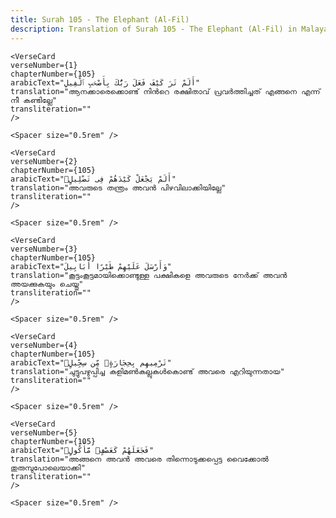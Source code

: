 ```yaml
---
title: Surah 105 - The Elephant (Al-Fil)  
description: Translation of Surah 105 - The Elephant (Al-Fil) in Malayalam
---
```







    <VerseCard 
    verseNumber={1}
    chapterNumber={105}
    arabicText="أَلَمْ تَرَ كَيْفَ فَعَلَ رَبُّكَ بِأَصْحَٰبِ ٱلْفِيلِ"
    translation="ആനക്കാരെക്കൊണ്ട്‌ നിന്‍റെ രക്ഷിതാവ്‌ പ്രവര്‍ത്തിച്ചത്‌ എങ്ങനെ എന്ന്‌ നീ കണ്ടില്ലേ"
    transliteration=""
    />

    <Spacer size="0.5rem" />
                
    <VerseCard 
    verseNumber={2}
    chapterNumber={105}
    arabicText="أَلَمْ يَجْعَلْ كَيْدَهُمْ فِى تَضْلِيلٍۢ"
    translation="അവരുടെ തന്ത്രം അവന്‍ പിഴവിലാക്കിയില്ലേ"
    transliteration=""
    />

    <Spacer size="0.5rem" />
                
    <VerseCard 
    verseNumber={3}
    chapterNumber={105}
    arabicText="وَأَرْسَلَ عَلَيْهِمْ طَيْرًا أَبَابِيلَ"
    translation="കൂട്ടംകൂട്ടമായിക്കൊണ്ടുള്ള പക്ഷികളെ അവരുടെ നേര്‍ക്ക്‌ അവന്‍ അയക്കുകയും ചെയ്തു"
    transliteration=""
    />

    <Spacer size="0.5rem" />
                
    <VerseCard 
    verseNumber={4}
    chapterNumber={105}
    arabicText="تَرْمِيهِم بِحِجَارَةٍۢ مِّن سِجِّيلٍۢ"
    translation="ചുട്ടുപഴുപ്പിച്ച കളിമണ്‍കല്ലുകള്‍കൊണ്ട്‌ അവരെ എറിയുന്നതായ"
    transliteration=""
    />

    <Spacer size="0.5rem" />
                
    <VerseCard 
    verseNumber={5}
    chapterNumber={105}
    arabicText="فَجَعَلَهُمْ كَعَصْفٍۢ مَّأْكُولٍۭ"
    translation="അങ്ങനെ അവന്‍ അവരെ തിന്നൊടുക്കപ്പെട്ട വൈക്കോല്‍ തുരുമ്പുപോലെയാക്കി"
    transliteration=""
    />

    <Spacer size="0.5rem" />
                